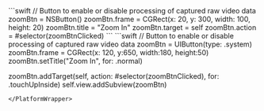 <PlatformWrapper platform="macos">
```swift
// Button to enable or disable processing of captured raw video data
zoomBtn = NSButton()
zoomBtn.frame = CGRect(x: 20, y: 300, width: 100, height: 20)
zoomBtn.title = "Zoom In"
zoomBtn.target = self
zoomBtn.action = #selector(zoomBtnClicked)
```
</PlatformWrapper>
<PlatformWrapper platform="ios">
```swift
// Button to enable or disable processing of captured raw video data
zoomBtn = UIButton(type: .system)
zoomBtn.frame = CGRect(x: 120, y:650, width:180, height:50)
zoomBtn.setTitle("Zoom In", for: .normal)

zoomBtn.addTarget(self, action: #selector(zoomBtnClicked), for: .touchUpInside)
self.view.addSubview(zoomBtn)
```
</PlatformWrapper>